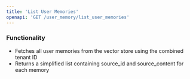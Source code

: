 ```yaml
---
title: 'List User Memories'
openapi: 'GET /user_memory/list_user_memories'
---
```


### Functionality
- Fetches all user memories from the vector store using the combined tenant ID
- Returns a simplified list containing source_id and source_content for each memory
